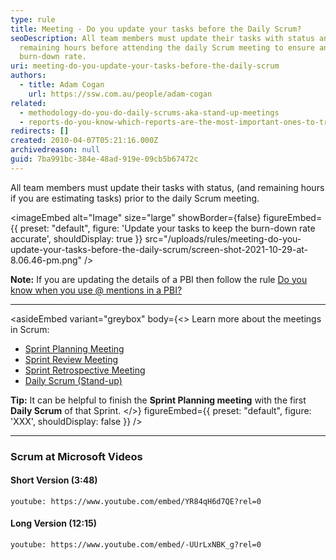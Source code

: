 ```yaml
---
type: rule
title: Meeting - Do you update your tasks before the Daily Scrum?
seoDescription: All team members must update their tasks with status and
  remaining hours before attending the daily Scrum meeting to ensure an accurate
  burn-down rate.
uri: meeting-do-you-update-your-tasks-before-the-daily-scrum
authors:
  - title: Adam Cogan
    url: https://ssw.com.au/people/adam-cogan
related:
  - methodology-do-you-do-daily-scrums-aka-stand-up-meetings
  - reports-do-you-know-which-reports-are-the-most-important-ones-to-track-your-progress
redirects: []
created: 2010-04-07T05:21:16.000Z
archivedreason: null
guid: 7ba991bc-384e-48ad-919e-09cb5b67472c
---
```

All team members must update their tasks with status, (and remaining hours if you are estimating tasks) prior to the daily Scrum meeting.

<imageEmbed
  alt="Image"
  size="large"
  showBorder={false}
  figureEmbed={{
    preset: "default",
    figure: 'Update your tasks to keep the burn-down rate accurate',
    shouldDisplay: true
  }}
  src="/uploads/rules/meeting-do-you-update-your-tasks-before-the-daily-scrum/screen-shot-2021-10-29-at-8.06.46-pm.png"
/>

**Note:** If you are updating the details of a PBI then follow the rule [Do you know when you use @ mentions in a PBI?](/when-you-use-mentions-in-a-pbi)

- - -

<asideEmbed
  variant="greybox"
  body={<>
    Learn more about the meetings in Scrum:

* [Sprint Planning Meeting](/what-happens-at-a-sprint-planning-meeting "Sprint Planning Meeting")
* [Sprint Review Meeting](/what-happens-at-a-sprint-review-meeting "Sprint Review Meeting")
* [Sprint Retrospective Meeting](/what-happens-at-a-sprint-retrospective-meeting "Sprint Retrospective Meeting")
* [Daily Scrum (Stand-up)](/methodology-daily-scrums)

**Tip:** It can be helpful to finish the **Sprint Planning meeting** with the first **Daily Scrum** of that Sprint.
  </>}
  figureEmbed={{
    preset: "default",
    figure: 'XXX',
    shouldDisplay: false
  }}
/>

- - -

### Scrum at Microsoft Videos

#### Short Version (3:48)

`youtube: https://www.youtube.com/embed/YR84qH6d7QE?rel=0`

#### Long Version (12:15)

`youtube: https://www.youtube.com/embed/-UUrLxNBK_g?rel=0`